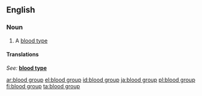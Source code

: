 ==English==

===Noun===
{{en-noun|sg=[[blood]] [[type]]}}

# A [[blood type]]

====Translations====
{{trans-top|blood type}}
''See: '' '''[[blood type]]'''
{{trans-bottom}}

[[ar:blood group]]
[[el:blood group]]
[[id:blood group]]
[[ja:blood group]]
[[pl:blood group]]
[[fi:blood group]]
[[ta:blood group]]